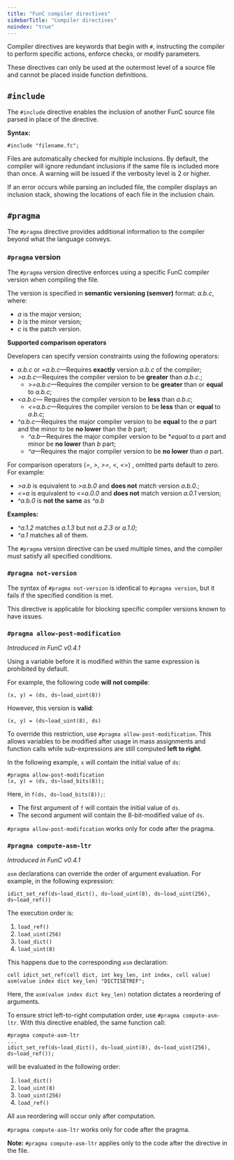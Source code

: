 ```yaml
---
title: "FunC compiler directives"
sidebarTitle: "Compiler directives"
noindex: "true"
---
```


Compiler directives are keywords that begin with `#`, instructing the compiler to perform specific actions, enforce checks, or modify parameters.

These directives can only be used at the outermost level of a source file and cannot be placed inside function definitions.

## `#include`

The `#include` directive enables the inclusion of another FunC source file parsed in place of the directive.

**Syntax:**

```func
#include "filename.fc";
```

Files are automatically checked for multiple inclusions. By default, the compiler will ignore redundant inclusions if the same file is included more than once. A warning will be issued if the verbosity level is 2 or higher.

If an error occurs while parsing an included file, the compiler displays an inclusion stack, showing the locations of each file in the inclusion chain.

## `#pragma`

The `#pragma` directive provides additional information to the compiler beyond what the language conveys.

### `#pragma` version

The `#pragma` version directive enforces using a specific FunC compiler version when compiling the file.

The version is specified in **semantic versioning (semver)** format: _a.b.c_, where:

- _a_ is the major version;
- _b_ is the minor version;
- _c_ is the patch version.

**Supported comparison operators**

Developers can specify version constraints using the following operators:

- _a.b.c_ or _=a.b.c_—Requires **exactly** version _a.b.c_ of the compiler;
- _>a.b.c_—Requires the compiler version to be **greater** than _a.b.c._;
  - _>=a.b.c_—Requires the compiler version to be **greater** than or **equal** to _a.b.c_;
- _\<a.b.c_— Requires the compiler version to be **less** than _a.b.c_;
  - _\<=a.b.c_—Requires the compiler version to be **less** than or **equal** to _a.b.c_;
- _^a.b.c_—Requires the major compiler version to be **equal** to the _a_ part and the minor to be **no lower** than the _b_ part;
  - _^a.b_—Requires the major compiler version to be \*_equal_ to _a_ part and minor be **no lower** than _b_ part;
  - _^a_—Requires the major compiler version to be **no lower** than _a_ part.

For comparison operators (_=_, _>_, _>=_, _\<_, _\<=_) , omitted parts default to zero.
For example:

- _>a.b_ is equivalent to _>a.b.0_ and **does not** match version _a.b.0._;
- _\<=a_ is equivalent to _\<=a.0.0_ and **does not** match version _a.0.1_ version;
- _^a.b.0_ is **not the same** as _^a.b_

**Examples:**

- _^a.1.2_ matches _a.1.3_ but not _a.2.3_ or _a.1.0_;
- _^a.1_ matches all of them.

The `#pragma` version directive can be used multiple times, and the compiler must satisfy all specified conditions.

### `#pragma not-version`

The syntax of `#pragma not-version` is identical to `#pragma version`, but it fails if the specified condition is met.

This directive is applicable for blocking specific compiler versions known to have issues.

### `#pragma allow-post-modification`

_Introduced in FunC v0.4.1_

Using a variable before it is modified within the same expression is prohibited by default.

For example, the following code **will not compile**:

```func
(x, y) = (ds, ds~load_uint(8))
```

However, this version is **valid**:

```func
(x, y) = (ds~load_uint(8), ds)
```

To override this restriction, use `#pragma allow-post-modification`. This allows variables to be modified after usage in mass assignments and function calls while sub-expressions are still computed **left to right**.

In the following example, `x` will contain the initial value of `ds`:

```func
#pragma allow-post-modification
(x, y) = (ds, ds~load_bits(8));
```

Here, in `f(ds, ds~load_bits(8));`:

- The first argument of `f` will contain the initial value of `ds`.
- The second argument will contain the 8-bit-modified value of `ds`.

`#pragma allow-post-modification` works only for code after the pragma.

### `#pragma compute-asm-ltr`

_Introduced in FunC v0.4.1_

`asm` declarations can override the order of argument evaluation. For example, in the following expression:

```func
idict_set_ref(ds~load_dict(), ds~load_uint(8), ds~load_uint(256), ds~load_ref())
```

The execution order is:

1. `load_ref()`
2. `load_uint(256)`
3. `load_dict()`
4. `load_uint(8)`

This happens due to the corresponding `asm` declaration:

```func
cell idict_set_ref(cell dict, int key_len, int index, cell value) asm(value index dict key_len) "DICTISETREF";
```

Here, the `asm(value index dict key_len)` notation dictates a reordering of arguments.

To ensure strict left-to-right computation order, use `#pragma compute-asm-ltr`. With this directive enabled, the same function call:

```func
#pragma compute-asm-ltr
...
idict_set_ref(ds~load_dict(), ds~load_uint(8), ds~load_uint(256), ds~load_ref());
```

will be evaluated in the following order:

1. `load_dict()`
2. `load_uint(8)`
3. `load_uint(256)`
4. `load_ref()`

All `asm` reordering will occur only after computation.

`#pragma compute-asm-ltr` works only for code after the pragma.

**Note:** `#pragma compute-asm-ltr` applies only to the code after the directive in the file.

